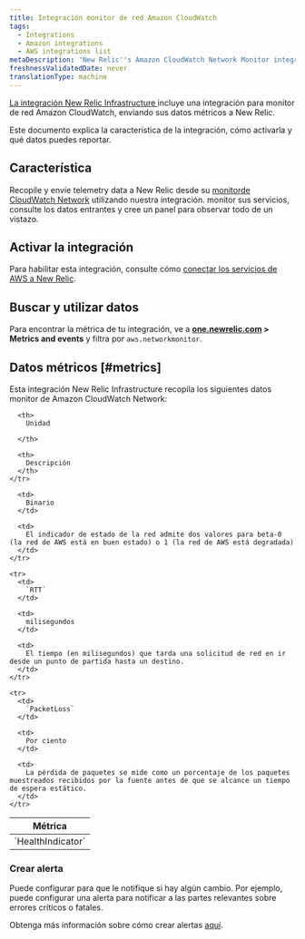 ```yaml
---
title: Integración monitor de red Amazon CloudWatch
tags:
  - Integrations
  - Amazon integrations
  - AWS integrations list
metaDescription: 'New Relic''s Amazon CloudWatch Network Monitor integration: what data it reports and how to enable it.'
freshnessValidatedDate: never
translationType: machine
---
```


[La integración New Relic Infrastructure ](/docs/infrastructure/integrations-getting-started/getting-started/introduction-infrastructure-integrations)incluye una integración para monitor de red Amazon CloudWatch, enviando sus datos métricos a New Relic.

Este documento explica la característica de la integración, cómo activarla y qué datos puedes reportar.

## Característica

Recopile y envíe telemetry data a New Relic desde su [monitorde CloudWatch Network](https://docs.aws.amazon.com/AmazonCloudWatch/latest/monitoring/nw-monitor-create-console.html) utilizando nuestra integración. monitor sus servicios, consulte los datos entrantes y cree un panel para observar todo de un vistazo.

## Activar la integración

Para habilitar esta integración, consulte cómo [conectar los servicios de AWS a New Relic](/docs/infrastructure/amazon-integrations/connect/aws-metric-stream-setup/).

## Buscar y utilizar datos

Para encontrar la métrica de tu integración, ve a <DoNotTranslate>**[one.newrelic.com](https://one.newrelic.com/all-capabilities) > Metrics and events**</DoNotTranslate> y filtra por `aws.networkmonitor`.

## Datos métricos [#metrics]

Esta integración New Relic Infrastructure recopila los siguientes datos monitor de Amazon CloudWatch Network:

<table>
  <thead>
    <tr>
      <th style={{ width: "220px" }}>
        Métrica
      </th>

      <th>
        Unidad  

      </th>

      <th>
        Descripción
      </th>
    </tr>
  </thead>

  <tbody>
    <tr>
      <td>
        `HealthIndicator`
      </td>

      <td>
        Binario
      </td>

      <td>
        El indicador de estado de la red admite dos valores para beta-0 (la red de AWS está en buen estado) o 1 (la red de AWS está degradada)
      </td>
    </tr>

    <tr>
      <td>
        `RTT`
      </td>

      <td>
        milisegundos
      </td>

      <td>
        El tiempo (en milisegundos) que tarda una solicitud de red en ir desde un punto de partida hasta un destino.
      </td>
    </tr>

    <tr>
      <td>
        `PacketLoss`
      </td>

      <td>
        Por ciento
      </td>

      <td>
        La pérdida de paquetes se mide como un porcentaje de los paquetes muestreados recibidos por la fuente antes de que se alcance un tiempo de espera estático.
      </td>
    </tr>
  </tbody>
</table>

### Crear alerta

Puede configurar <InlinePopover type="alerts"/>para que le notifique si hay algún cambio. Por ejemplo, puede configurar una alerta para notificar a las partes relevantes sobre errores críticos o fatales.

Obtenga más información sobre cómo crear alertas [aquí](/docs/alerts-applied-intelligence/new-relic-alerts/learn-alerts/introduction-alerts/).